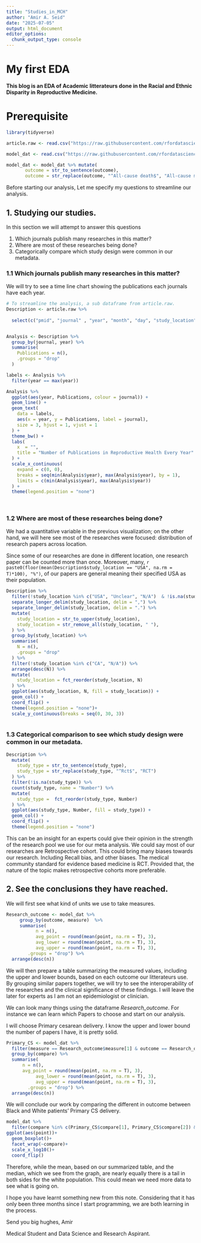 ---
title: "Studies_in_MCH"
author: "Amir A. Seid"
date: "2025-07-05"
output: html_document
editor_options: 
  chunk_output_type: console
---

# My first EDA

**This blog is an EDA of Academic litterateurs done in the Racial and Ethnic Disparity in Reproductive Medicine.**

# Prerequisite

```{r}
library(tidyverse)

article.raw <- read.csv("https://raw.githubusercontent.com/rfordatascience/tidytuesday/refs/heads/main/data/2025/2025-02-25/article_dat.csv")

model_dat <- read.csv("https://raw.githubusercontent.com/rfordatascience/tidytuesday/refs/heads/main/data/2025/2025-02-25/model_dat.csv")

model_dat <- model_dat %>% mutate(
       outcome = str_to_sentence(outcome),
       outcome = str_replace(outcome, "^All-cause death$", "All-cause mortality"))

```

Before starting our analysis, Let me specify my questions to streamline our analysis.

## 1. Studying our studies.

In this section we will attempt to answer this questions

1.  Which journals publish many researches in this matter?
2.  Where are most of these researches being done?
3.  Categorically compare which study design were common in our metadata.

### 1.1 Which journals publish many researches in this matter?

We will try to see a time line chart showing the publications each journals have each year.

```{r}

# To streamline the analysis, a sub dataframe from article.raw.
Description <- article.raw %>% 
   
  select(c("pmid", "journal" , "year", "month", "day", "study_location", 13, 14, 15))


Analysis <- Description %>% 
  group_by(journal, year) %>% 
  summarise(
    Publications = n(),
    .groups = "drop"
  )

labels <- Analysis %>% 
  filter(year == max(year))

Analysis %>% 
  ggplot(aes(year, Publications, colour = journal)) +
  geom_line() +
  geom_text(
    data = labels,
    aes(x = year, y = Publications, label = journal),
    size = 3, hjust = 1, vjust = 1
  ) +
  theme_bw() +
  labs(
    x  = "",
    title = "Number of Publications in Reproductive Health Every Year"
  ) +
  scale_x_continuous(
    expand = c(0, 0), 
    breaks = seq(min(Analysis$year), max(Analysis$year), by = 1), 
    limits = c(min(Analysis$year), max(Analysis$year))
  ) +
  theme(legend.position = "none")
  
  

```

### 1.2 Where are most of these researches being done?

We had a quantitative variable in the previous visualization; on the other hand, we will here see most of the researches were focused: distribution of research papers across location.

Since some of our researches are done in different location, one research paper can be counted more than once. Moreover, many, `r paste0(floor(mean(Description$study_location == "USA", na.rm = T)*100), "%")`, of our papers are general meaning their specified USA as their population.

```{r}
Description %>% 
  filter(!study_location %in% c("USA", "Unclear", "N/A")  & !is.na(study_location)) %>% 
  separate_longer_delim(study_location, delim = ",") %>% 
  separate_longer_delim(study_location, delim = ".") %>% 
  mutate(
    study_location = str_to_upper(study_location),
    study_location = str_remove_all(study_location, " "),
  ) %>% 
  group_by(study_location) %>% 
  summarise(
    N = n(),
    .groups = "drop"
  ) %>%  
  filter(!study_location %in% c("CA", "N/A")) %>% 
  arrange(desc(N)) %>% 
  mutate(
    study_location = fct_reorder(study_location, N)
  ) %>% 
  ggplot(aes(study_location, N, fill = study_location)) +
  geom_col() +
  coord_flip() +
  theme(legend.position = "none")+
  scale_y_continuous(breaks = seq(0, 30, 3))
  
```

### 1.3 Categorical comparison to see which study design were common in our metadata.

```{r}

Description %>% 
  mutate(
    study_type = str_to_sentence(study_type),
    study_type = str_replace(study_type, "^Rct$", "RCT")
  ) %>% 
  filter(!is.na(study_type)) %>% 
  count(study_type, name = "Number") %>% 
  mutate(
    study_type =  fct_reorder(study_type, Number)
  ) %>% 
  ggplot(aes(study_type, Number, fill = study_type)) +
  geom_col() +
  coord_flip() +
  theme(legend.position = "none")
```

This can be an insight for an experts could give their opinion in the strength of the research pool we use for our meta analysis. We could say most of our researches are Retrospective cohort. This could bring many biases towards our research. Including Recall bias, and other biases. The medical community standard for evidence based medicine is RCT. Provided that, the nature of the topic makes retrospective cohorts more preferable.

## 2. See the conclusions they have reached.

We will first see what kind of units we use to take measures.

```{r}

Research_outcome <- model_dat %>% 
     group_by(outcome, measure)  %>% 
     summarise(
           n = n(),
           avg_point = round(mean(point, na.rm = T), 3),
           avg_lower = round(mean(point, na.rm = T), 3),
           avg_upper = round(mean(point, na.rm = T), 3),
        .groups = "drop") %>%
  arrange(desc(n)) 
```

We will then prepare a table summarizing the measured values, including the upper and lower bounds, based on each outcome our litterateurs use. By grouping similar papers together, we will try to see the interoperability of the researches and the clinical significance of these findings. I will leave the later for experts as I am not an epidemiologist or clinician.

We can look many things using the dataframe *Research_outcome*. For instance we can learn which Papers to choose and start on our analysis.

I will choose Primary cesarean delivery. I know the upper and lower bound the number of papers I have, it is pretty solid.

```{r}
Primary_CS <- model_dat %>% 
  filter(measure == Research_outcome$measure[1] & outcome == Research_outcome$outcome[1] ) %>% 
  group_by(compare) %>% 
  summarise(
      n = n(),
      avg_point = round(mean(point, na.rm = T), 3),
           avg_lower = round(mean(point, na.rm = T), 3),
           avg_upper = round(mean(point, na.rm = T), 3),
        .groups = "drop") %>% 
  arrange(desc(n)) 

```

We will conclude our work by comparing the different in outcome between Black and White patients' Primary CS delivery.

```{r}
model_dat %>% 
  filter(compare %in% c(Primary_CS$compare[1], Primary_CS$compare[2]) & outcome == Research_outcome$outcome[1] ) %>% 
ggplot(aes(point))+
  geom_boxplot()+
  facet_wrap(~compare)+
  scale_x_log10()+ 
  coord_flip()
```

Therefore, while the mean, based on our summarized table, and the median, which we see from the graph, are nearly equally there is a tail in both sides for the white population. This could mean we need more data to see what is going on.

I hope you have learnt something new from this note. Considering that it has only been three months since I start programming, we are both learning in the process.

Send you big hughes, Amir

Medical Student and Data Science and Research Aspirant.
